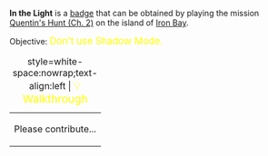 '''In the Light''' is a [[Badges|badge]] that can be obtained by playing the mission [[Quentin's Hunt (Ch. 2)]] on the island of [[Iron Bay]].

Objective: <big style="color:yellow">Don't use Shadow Mode.</big>

{| class="mw-collapsible mw-collapsed"
|+ style=white-space:nowrap;text-align:left | <big style="color:yellow">💡 Walkthrough</big>
|-
| Please contribute...
|}